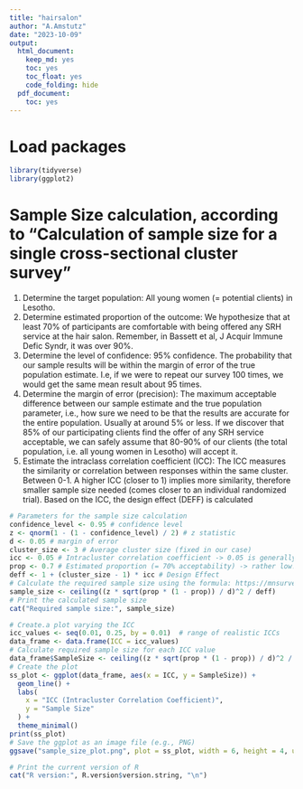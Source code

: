 ```yaml
---
title: "hairsalon"
author: "A.Amstutz"
date: "2023-10-09"
output:
  html_document:
    keep_md: yes
    toc: yes
    toc_float: yes
    code_folding: hide
  pdf_document:
    toc: yes
---
```


# Load packages
```r
library(tidyverse)
library(ggplot2)

```

# Sample Size calculation, according to "Calculation of sample size for a single cross-sectional cluster survey"
1) Determine the target population: All young women (= potential clients) in Lesotho.
2) Determine estimated proportion of the outcome: We hypothesize that at least 70% of participants are comfortable with being offered any SRH service at the hair salon. Remember, in Bassett et al, J Acquir Immune Defic Syndr, it was over 90%.
3) Determine the level of confidence: 95% confidence. The probability that our sample results will be within the margin of error of the true population estimate. I.e, if we were to repeat our survey 100 times, we would get the same mean result about 95 times.
4) Determine the margin of error (precision): The maximum acceptable difference between our sample estimate and the true population parameter, i.e., how sure we need to be that the results are accurate for the entire population. Usually at around 5% or less. If we discover that 85% of our participating clients find the offer of any SRH service acceptable, we can safely assume that 80-90% of our clients (the total population, i.e. all young women in Lesotho) will accept it.
5) Estimate the intraclass correlation coefficient (ICC): The ICC measures the similarity or correlation between responses within the same cluster. Between 0-1. A higher ICC (closer to 1) implies more similarity, therefore smaller sample size needed (comes closer to an individual randomized trial). Based on the ICC, the design effect (DEFF) is calculated

```r
# Parameters for the sample size calculation
confidence_level <- 0.95 # confidence level
z <- qnorm(1 - (1 - confidence_level) / 2) # z statistic
d <- 0.05 # margin of error
cluster_size <- 3 # Average cluster size (fixed in our case)
icc <- 0.05 # Intracluster correlation coefficient -> 0.05 is generally a safe bet (but see below, plot): https://dcricollab.dcri.duke.edu/sites/NIHKR/KR/Intraclass_Correlation_Coefficient_Cheat_Sheet_March_15_2020.pdf 
prop <- 0.7 # Estimated proportion (= 70% acceptability) -> rather low! The higher, the lower the sample size needed.
deff <- 1 + (cluster_size - 1) * icc # Design Effect
# Calculate the required sample size using the formula: https://mnsurvey.nutritionintl.org/categories/13
sample_size <- ceiling((z * sqrt(prop * (1 - prop)) / d)^2 / deff)
# Print the calculated sample size
cat("Required sample size:", sample_size)

# Create.a plot varying the ICC
icc_values <- seq(0.01, 0.25, by = 0.01)  # range of realistic ICCs
data_frame <- data.frame(ICC = icc_values)
# Calculate required sample size for each ICC value
data_frame$SampleSize <- ceiling((z * sqrt(prop * (1 - prop)) / d)^2 / (1 + (cluster_size - 1) * data_frame$ICC))
# Create the plot
ss_plot <- ggplot(data_frame, aes(x = ICC, y = SampleSize)) +
  geom_line() +
  labs(
    x = "ICC (Intracluster Correlation Coefficient)",
    y = "Sample Size"
  ) +
  theme_minimal()
print(ss_plot)
# Save the ggplot as an image file (e.g., PNG)
ggsave("sample_size_plot.png", plot = ss_plot, width = 6, height = 4, units = "in")

# Print the current version of R
cat("R version:", R.version$version.string, "\n")

```

